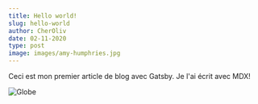 ```yaml
---
title: Hello world!
slug: hello-world
author: CherOliv
date: 02-11-2020
type: post
image: images/amy-humphries.jpg
---
```

Ceci est mon premier article de blog avec Gatsby. Je l'ai écrit avec MDX!

![Globe](images/amy-humphries.jpg)